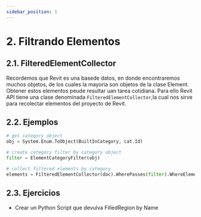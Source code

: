 ```yaml
---
sidebar_position: 1
---
```

# 2. Filtrando Elementos
## 2.1. FilteredElementCollector

Recordemos que Revit es una basede datos, en donde encontraremos muchos objetos, 
de los cuales la mayoria son objetos de la clase Element. Obtener estos elementos peude resultar uan tarea cotidiana.
Para ello Revit API tiene una clase denominada `FilteredElementCollector`,la cual nos sirve para recolectar 
elementos del proyecto de Revit.
## 2.2. Ejemplos
```py
# get category object
obj = System.Enum.ToObject(BuiltInCategory, cat.Id)

# create category filter by category object
filter = ElementCategoryFilter(obj)

# collect filtered elements by category
elements = FilteredElementCollector(doc).WherePasses(filter).WhereElementIsNotElementType().ToElements()
```
## 2.3. Ejercicios
* Crear un Python Script que devulva FilledRegion by Name